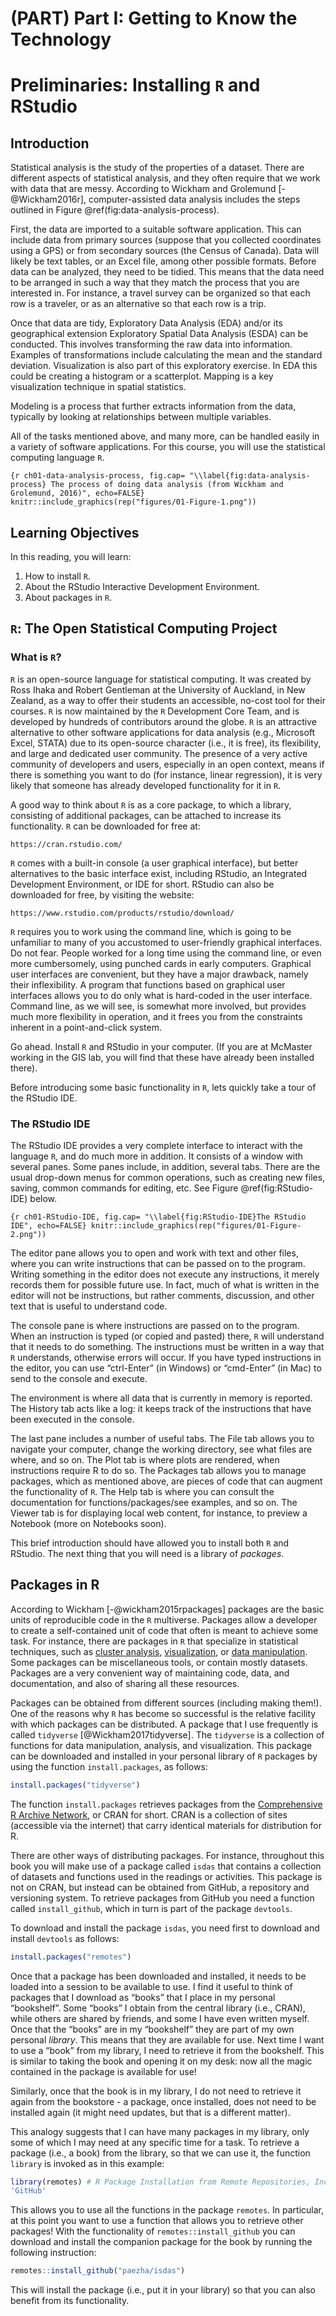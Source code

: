 # (PART) Part I: Getting to Know the Technology {-} 

# Preliminaries: Installing `R` and RStudio {#preliminaries}

## Introduction
 
Statistical analysis is the study of the properties of a dataset. There are different aspects of statistical analysis, and they often require that we work with data that are messy. According to Wickham and Grolemund [-@Wickham2016r], computer-assisted data analysis includes the steps outlined in Figure \@ref(fig:data-analysis-process).

First, the data are imported to a suitable software application. This can include data from primary sources (suppose that you collected coordinates using a GPS) or from secondary sources (the Census of Canada). Data will likely be text tables, or an Excel file, among other possible formats. Before data can be analyzed, they need to be tidied. This means that the data need to be arranged in such a way that they match the process that you are interested in. For instance, a travel survey can be organized so that each row is a traveler, or as an alternative so that each row is a trip.

Once that data are tidy, Exploratory Data Analysis (EDA) and/or its geographical extension Exploratory Spatial Data Analysis (ESDA) can be conducted. This involves transforming the raw data into information. Examples of transformations include calculating the mean and the standard deviation. Visualization is also part of this exploratory exercise. In EDA this could be creating a histogram or a scatterplot. Mapping is a key visualization technique in spatial statistics.

Modeling is a process that further extracts information from the data, typically by looking at relationships between multiple variables.

All of the tasks mentioned above, and many more, can be handled easily in a variety of software applications. For this course, you will use the statistical computing language `R`. 

```{r ch01-data-analysis-process, fig.cap= "\\label{fig:data-analysis-process} The process of doing data analysis (from Wickham and Grolemund, 2016)", echo=FALSE}
knitr::include_graphics(rep("figures/01-Figure-1.png"))
```

## Learning Objectives

In this reading, you will learn:

1. How to install `R`.
2. About the RStudio Interactive Development Environment.
3. About packages in `R`.

##	`R`: The Open Statistical Computing Project

### What is `R`?

`R` is an open-source language for statistical computing. It was created by Ross Ihaka and Robert Gentleman at the University of Auckland, in New Zealand, as a way to offer their students an accessible, no-cost tool for their courses. `R` is now maintained by the `R` Development Core Team, and is developed by hundreds of contributors around the globe. `R` is an attractive alternative to other software applications for data analysis (e.g., Microsoft Excel, STATA) due to its open-source character (i.e., it is free), its flexibility, and large and dedicated user community. The presence of a very active community of developers and users, especially in an open context, means if there is something you want to do (for instance, linear regression), it is very likely that someone has already developed functionality for it in `R`.

A good way to think about `R` is as a core package, to which a library, consisting of additional packages, can be attached to increase its functionality. `R` can be downloaded for free at:

```
https://cran.rstudio.com/
```

`R` comes with a built-in console (a user graphical interface), but better alternatives to the basic interface exist, including RStudio, an Integrated Development Environment, or IDE for short. RStudio can also be downloaded for free, by visiting the website:

```
https://www.rstudio.com/products/rstudio/download/
```

`R` requires you to work using the command line, which is going to be unfamiliar to many of you accustomed to user-friendly graphical interfaces. Do not fear. People worked for a long time using the command line, or even more cumbersomely, using punched cards in early computers. Graphical user interfaces are convenient, but they have a major drawback, namely their inflexibility. A program that functions based on graphical user interfaces allows you to do only what is hard-coded in the user interface. Command line, as we will see, is somewhat more involved, but provides much more flexibility in operation, and it frees you from the constraints inherent in a point-and-click system.

Go ahead. Install `R` and RStudio in your computer. (If you are at McMaster working in the GIS lab, you will find that these have already been installed there).

Before introducing some basic functionality in `R`, lets quickly take a tour of the RStudio IDE.

###	The RStudio IDE

The RStudio IDE provides a very complete interface to interact with the language `R`, and do much more in addition. It consists of a window with several panes. Some panes include, in addition, several tabs. There are the usual drop-down menus for common operations, such as creating new files, saving, common commands for editing, etc. See Figure \@ref(fig:RStudio-IDE) below.

```{r ch01-RStudio-IDE, fig.cap= "\\label{fig:RStudio-IDE}The RStudio IDE", echo=FALSE}
knitr::include_graphics(rep("figures/01-Figure-2.png"))
```

The editor pane allows you to open and work with text and other files, where you can write instructions that can be passed on to the program. Writing something in the editor does not execute any instructions, it merely records them for possible future use. In fact, much of what is written in the editor will not be instructions, but rather comments, discussion, and other text that is useful to understand code.

The console pane is where instructions are passed on to the program. When an instruction is typed (or copied and pasted) there, `R` will understand that it needs to do something. The instructions must be written in a way that `R` understands, otherwise errors will occur. If you have typed instructions in the editor, you can use "ctrl-Enter" (in Windows) or "cmd-Enter" (in Mac) to send to the console and execute.

The environment is where all data that is currently in memory is reported. The History tab acts like a log: it keeps track of the instructions that have been executed in the console.

The last pane includes a number of useful tabs. The File tab allows you to navigate your computer, change the working directory, see what files are where, and so on. The Plot tab is where plots are rendered, when instructions require R to do so. The Packages tab allows you to manage packages, which as mentioned above, are pieces of code that can augment the functionality of `R`. The Help tab is where you can consult the documentation for functions/packages/see examples, and so on. The Viewer tab is for displaying local web content, for instance, to preview a Notebook (more on Notebooks soon).

This brief introduction should have allowed you to install both `R` and RStudio. The next thing that you will need is a library of _packages_.

## Packages in R

According to Wickham [-@wickham2015rpackages] packages are the basic units of reproducible code in the `R` multiverse. Packages allow a developer to create a self-contained unit of code that often is meant to achieve some task. For instance, there are packages in `R` that specialize in statistical techniques, such as [cluster analysis](https://cran.r-project.org/web/packages/cluster/index.html), [visualization](https://cran.r-project.org/web/packages/ggplot2/index.html), or [data manipulation](https://cran.r-project.org/web/packages/dplyr/). Some packages can be miscellaneous tools, or contain mostly datasets. Packages are a very convenient way of maintaining code, data, and documentation, and also of sharing all these resources.

Packages can be obtained from different sources (including making them!). One of the reasons why `R` has become so successful is the relative facility with which packages can be distributed. A package that I use frequently is called `tidyverse` [@Wickham2017tidyverse]. The `tidyverse` is a collection of functions for data manipulation, analysis, and visualization. This package can be downloaded and installed in your personal library of `R` packages by using the function `install.packages`, as follows:
```r
install.packages("tidyverse")
```

The function `install.packages` retrieves packages from the [Comprehensive R Archive Network](https://cran.r-project.org/), or CRAN for short. CRAN is a collection of sites (accessible via the internet) that carry identical materials for distribution for R.

There are other ways of distributing packages. For instance, throughout this book you will make use of a package called `isdas` that contains a collection of datasets and functions used in the readings or activities. This package is not on CRAN, but instead can be obtained from GitHub, a repository and versioning system. To retrieve packages from GitHub you need a function called `install_github`, which in turn is part of the package `devtools`.

To download and install the package `isdas`, you need first to download and install `devtools` as follows:
```r
install.packages("remotes")
```

Once that a package has been downloaded and installed, it needs to be loaded into a session to be available to use. I find it useful to think of packages that I download as "books" that I place in my personal "bookshelf". Some "books" I obtain from the central library (i.e., CRAN), while others are shared by friends, and some I have even written myself. Once that the "books" are in my "bookshelf" they are part of my own personal _library_. This means that they are available for use. Next time I want to use a "book" from my library, I need to retrieve it from the bookshelf. This is similar to taking the book and opening it on my desk: now all the magic contained in the package is available for use!

Similarly, once that the book is in my library, I do not need to retrieve it again from the bookstore - a package, once installed, does not need to be installed again (it might need updates, but that is a different matter).

This analogy suggests that I can have many packages in my library, only some of which I may need at any specific time for a task. To retrieve a package (i.e., a book) from the library, so that we can use it, the function `library` is invoked as in this example:
```r 
library(remotes) # R Package Installation from Remote Repositories, Including
'GitHub'
```

This allows you to use all the functions in the package `remotes`. In particular, at this point you want to use a function that allows you to retrieve other packages! With the functionality of `remotes::install_github` you can download and install the companion package for the book by running the following instruction:
```r
remotes::install_github("paezha/isdas")
```

This will install the package (i.e., put it in your library) so that you can also benefit from its functionality.

